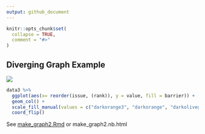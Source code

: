 ```yaml
---
output: github_document
---
```


<!-- README.md is generated from README.Rmd. Please edit that file -->

```r
knitr::opts_chunk$set(
  collapse = TRUE,
  comment = "#>"
)
```


## Diverging Graph Example


![](diverging.png)


```r 
data3 %>% 
  ggplot(aes(x= reorder(issue, (rank)), y = value, fill = barrier)) +
  geom_col() + 
  scale_fill_manual(values = c("darkorange3", "darkorange", "darkolivegreen", "darkolivegreen3")) +
  coord_flip()
```

See [make_graph2.Rmd](make_graph2.Rmd) or make_graph2.nb.html
